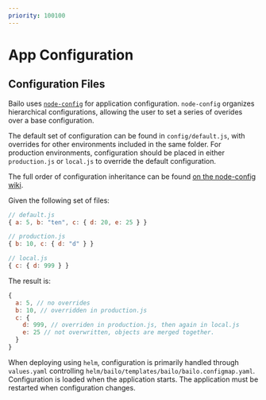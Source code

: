 ```yaml
---
priority: 100100
---
```



# App Configuration

## Configuration Files

Bailo uses [`node-config`](https://github.com/node-config/node-config#readme) for application configuration.
`node-config` organizes hierarchical configurations, allowing the user to set a series of overides over a base
configuration.

The default set of configuration can be found in `config/default.js`, with overrides for other environments included in
the same folder. For production environments, configuration should be placed in either `production.js` or `local.js` to
override the default configuration.

The full order of configuration inheritance can be found
[on the node-config wiki](https://github.com/node-config/node-config/wiki/Configuration-Files).

Given the following set of files:

```javascript
// default.js
{ a: 5, b: "ten", c: { d: 20, e: 25 } }

// production.js
{ b: 10, c: { d: "d" } }

// local.js
{ c: { d: 999 } }
```

The result is:

```javascript
{
  a: 5, // no overrides
  b: 10, // overridden in production.js
  c: {
    d: 999, // overriden in production.js, then again in local.js
    e: 25 // not overwritten, objects are merged together.
  }
}
```

When deploying using `helm`, configuration is primarily handled through `values.yaml` controlling
`helm/bailo/templates/bailo/bailo.configmap.yaml`. Configuration is loaded when the application starts. The application
must be restarted when configuration changes.

